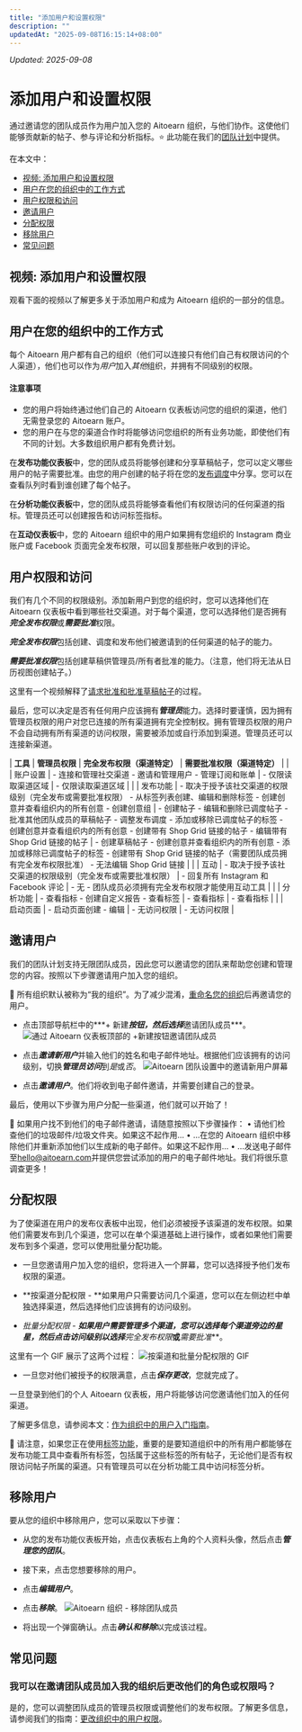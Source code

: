 ```yaml
---
title: "添加用户和设置权限"
description: ""
updatedAt: "2025-09-08T16:15:14+08:00"
---
```

<!-- UPDATED_AT -->
_Updated: 2025-09-08_

# 添加用户和设置权限

通过邀请您的团队成员作为用户加入您的 Aitoearn 组织，与他们协作。这使他们能够贡献新的帖子、参与评论和分析指标。⭐️ 此功能在我们的[团队计划](https://aitoearn.helpscoutdocs.com/article/595-features-available-on-each-aitoearn-plan)中提供。

在本文中：
- [视频: 添加用户和设置权限](#添加用户和设置权限视频-iS66c)
- [用户在您的组织中的工作方式](#h_01EJGFQ1G262ZRC188AQDXDVDY)
- [用户权限和访问](#h_01EJGFT20P5NVRX8N5QNMNNPHC)
- [邀请用户](#h_a374af7f-8c95-4edb-ab97-0e12dc4b217d)
- [分配权限](#Assigning-权限s-BxNSK)
- [移除用户](#Removing-用户s-Ru7Yr)
- [常见问题](#FAQ-C3CZx)

## 视频: 添加用户和设置权限

观看下面的视频以了解更多关于添加用户和成为 Aitoearn 组织的一部分的信息。

## 用户在您的组织中的工作方式

每个 Aitoearn 用户都有自己的组织（他们可以连接只有他们自己有权限访问的个人渠道），他们也可以作为*用户*加入*其他*组织，并拥有不同级别的权限。

#### 注意事项
- 您的用户将始终通过他们自己的 Aitoearn 仪表板访问您的组织的渠道，他们无需登录您的 Aitoearn 账户。
- 您的用户在与您的渠道合作时将能够访问您组织的所有业务功能，即使他们有不同的计划。大多数组织用户都有免费计划。

在**发布功能仪表板**中，您的团队成员将能够创建和分享草稿帖子，您可以定义哪些用户的帖子需要批准。由您的用户创建的帖子将在您的[发布调度](https://aitoearn.helpscoutdocs.com/article/514-setting-up-your-timezones-and-posting-schedules)中分享。您可以在查看队列时看到谁创建了每个帖子。

在**分析功能仪表板**中，您的团队成员将能够查看他们有权限访问的任何渠道的指标。管理员还可以创建报告和访问标签指标。

在**互动仪表板**中，您的 Aitoearn 组织中的用户如果拥有您组织的 Instagram 商业账户或 Facebook 页面完全发布权限，可以回复那些账户收到的评论。

## 用户权限和访问

我们有几个不同的权限级别。添加新用户到您的组织时，您可以选择他们在 Aitoearn 仪表板中看到哪些社交渠道。对于每个渠道，您可以选择他们是否拥有***完全发布权限***或***需要批准***权限。

***完全发布权限***包括创建、调度和发布他们被邀请到的任何渠道的帖子的能力。

***需要批准权限***包括创建草稿供管理员/所有者批准的能力。（注意，他们将无法从日历视图创建帖子。）

这里有一个视频解释了[请求批准和批准草稿帖子](https://support.aitoearn.com//support.aitoearn.com/article/665-managing-and-approving-draft-posts#01EKCQWCD3GENS0BW0QGHD6KJQ)的过程。

最后，您可以决定是否有任何用户应该拥有***管理员***能力。选择时要谨慎，因为拥有管理员权限的用户对您已连接的所有渠道拥有完全控制权。拥有管理员权限的用户不会自动拥有所有渠道的访问权限，需要被添加或自行添加到渠道。管理员还可以连接新渠道。

| **工具** | **管理员权限** | **完全发布权限（渠道特定）** | **需要批准权限（渠道特定）** |
| | 账户设置 | - 连接和管理社交渠道 - 邀请和管理用户 - 管理订阅和账单 | - 仅限读取渠道区域 | - 仅限读取渠道区域 |
| | 发布功能 | - 取决于授予该社交渠道的权限级别（完全发布或需要批准权限） - 从标签列表创建、编辑和删除标签 - 创建创意并查看组织内的所有创意 - 创建创意组 | - 创建帖子 - 编辑和删除已调度帖子 - 批准其他团队成员的草稿帖子 - 调整发布调度 - 添加或移除已调度帖子的标签 - 创建创意并查看组织内的所有创意 - 创建带有 Shop Grid 链接的帖子 - 编辑带有 Shop Grid 链接的帖子 | - 创建草稿帖子 - 创建创意并查看组织内的所有创意 - 添加或移除已调度帖子的标签 - 创建带有 Shop Grid 链接的帖子（需要团队成员拥有完全发布权限批准） - 无法编辑 Shop Grid 链接 |
| | 互动 | - 取决于授予该社交渠道的权限级别（完全发布或需要批准权限） | - 回复所有 Instagram 和 Facebook 评论 | - 无 - 团队成员必须拥有完全发布权限才能使用互动工具 |
| | 分析功能 | - 查看指标 - 创建自定义报告 - 查看标签 | - 查看指标 | - 查看指标 |
| | 启动页面 | - 启动页面创建 - 编辑 | - 无访问权限 | - 无访问权限 |

## 邀请用户

我们的团队计划支持无限团队成员，因此您可以邀请您的团队来帮助您创建和管理您的内容。按照以下步骤邀请用户加入您的组织。

📝 所有组织默认被称为“我的组织”。为了减少混淆，[重命名您的组织](http://aitoearn.helpscoutdocs.com/article/669-renaming-your-aitoearn-organization)后再邀请您的用户。

- 点击顶部导航栏中的***+ 新建***按钮，然后选择***邀请团队成员***。
![通过 Aitoearn 仪表板顶部的 +新建按钮邀请团队成员](//d33v4339jhl8k0.cloudfront.net/docs/assets/64cb6cf86d4a3e191f237e66/images/66c3a4748919a15d1b1d3496/file-P3Gc8uMDp8.jpg)

- 点击***邀请新用户***并输入他们的姓名和电子邮件地址。根据他们应该拥有的访问级别，切换***管理员访问***到*是*或*否*。
![Aitoearn 团队设置中的邀请新用户屏幕](//d33v4339jhl8k0.cloudfront.net/docs/assets/64cb6cf86d4a3e191f237e66/images/6863dce2d4820f27313e3d16/file-bbqP4hPStM.png)

- 点击***邀请用户***。他们将收到电子邮件邀请，并需要创建自己的登录。

最后，使用以下步骤为用户分配一些渠道，他们就可以开始了！

📝 如果用户找不到他们的电子邮件邀请，请随意按照以下步骤操作：
• 请他们检查他们的垃圾邮件/垃圾文件夹。如果这不起作用...
• ...在您的 Aitoearn 组织中移除他们并重新添加他们以生成新的电子邮件。如果这不起作用...
• ...发送电子邮件至[hello@aitoearn.com](mailto:hello@aitoearn.com)并提供您尝试添加的用户的电子邮件地址。我们将很乐意调查更多！

## 分配权限

为了使渠道在用户的发布仪表板中出现，他们必须被授予该渠道的发布权限。如果他们需要发布到几个渠道，您可以在单个渠道基础上进行操作，或者如果他们需要发布到多个渠道，您可以使用批量分配功能。

- 一旦您邀请用户加入您的组织，您将进入一个屏幕，您可以选择授予他们发布权限的渠道。

- **按渠道分配权限 - **如果用户只需要访问几个渠道，您可以在左侧边栏中单独选择渠道，然后选择他们应该拥有的访问级别。

- **批量分配权限 - **如果用户需要管理多个渠道，您可以选择每个渠道旁边的星星，然后点击访问级别以选择***完全发布权限***或***需要批准***。

这里有一个 GIF 展示了这两个过程：
![按渠道和批量分配权限的 GIF](//d33v4339jhl8k0.cloudfront.net/docs/assets/64cb6cf86d4a3e191f237e66/images/67d04df85d161f6982b9344b/file-Fx1Ftn35AY.gif)

- 一旦您对他们被授予的权限满意，点击***保存更改***，您就完成了。

一旦登录到他们的个人 Aitoearn 仪表板，用户将能够访问您邀请他们加入的任何渠道。

了解更多信息，请参阅本文：[作为组织中的用户入门指南](https://aitoearn.helpscoutdocs.com/article/674-getting-started-as-a-user-in-an-organization)。

📝 请注意，如果您正在使用[标签功能](https://support.aitoearn.com//support.aitoearn.com/article/585-creating-and-managing-campaigns)，重要的是要知道组织中的所有用户都能够在发布功能工具中查看所有标签，包括属于这些标签的所有帖子，无论他们是否有权限访问帖子所属的渠道。只有管理员可以在分析功能工具中访问标签分析。

## 移除用户

要从您的组织中移除用户，您可以采取以下步骤：

- 从您的发布功能仪表板开始，点击仪表板右上角的个人资料头像，然后点击***管理您的团队***。

- 接下来，点击您想要移除的用户。

- 点击***编辑用户***。

- 点击***移除***。
![Aitoearn 组织 - 移除团队成员](//d33v4339jhl8k0.cloudfront.net/docs/assets/64cb6cf86d4a3e191f237e66/images/669966d4db62267f9903e4fb/file-Uw39B390H2.jpg)

- 将出现一个弹窗确认。点击***确认和移除***以完成该过程。

## 常见问题

### 我可以在邀请团队成员加入我的组织后更改他们的角色或权限吗？

是的，您可以调整团队成员的管理员权限或调整他们的发布权限。了解更多信息，请参阅我们的指南：[更改组织中的用户权限](https://support.aitoearn.com//support.aitoearn.com/article/671-changing-user-permissions-in-your-organization)。
